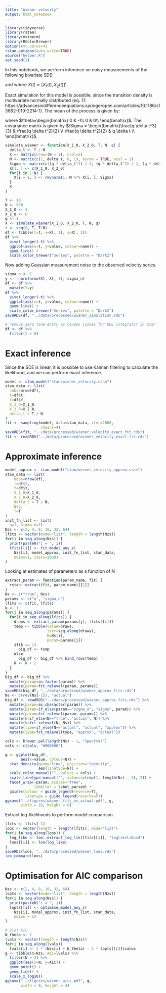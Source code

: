 ```yaml
---
title: "Wiener velocity"
output: html_notebook
---
```


```r
library(tidyverse)
library(rstan)
library(mvtnorm)
library(RColorBrewer)
options(mc.cores=4)
rstan_options(auto_write=TRUE)
source("helper.R")
set.seed(1)
```


In this notebook, we perform inference on noisy measurements of the following bivariate SDE:

\begin{equation}
    dX(t) = \begin{bmatrix}
   0 & 1\\
   0 & 0 
   \end{bmatrix} X(t) dt + \begin{bmatrix}
   0\\
   \sqrt{q} 
   \end{bmatrix}dW(t)
\end{equation}

and where $X(t) = [X_1(t), X_2(t)]'$.

Exact simulation for this model is possible, since the transition density is multivariate normally distributed (eq. 17: https://advancesindifferenceequations.springeropen.com/articles/10.1186/s13662-019-2214-1). The mean of the process is given by:

\begin{equation}
mu(t + \delta t) = \exp(-\theta \delta t) X[t] = \begin{bmatrix}1 & \delta t \\
 0 & 1 \\
 \end{bmatrix} X[t]
\end{equation}

where $\theta=\begin{bmatrix} 0 & -1\\ 0 & 0\\ \end{bmatrix}$. The covariance matrix is given by $\Sigma = \begin{bmatrix}\frac{q \delta t^3}{3} & \frac{q \delta t^2}{2} \\ \frac{q \delta t^2}{2} & q \delta t \\ \end{bmatrix}$.

```r
simulate_wiener <- function(X_1_0, X_2_0, T, N, q) {
  delta_t <- T / N
  X <- matrix(nrow=(N + 1), ncol=2)
  M <- matrix(c(1, delta_t, 0, 1), byrow = TRUE, ncol = 2)
  Sigma <- matrix(c((q * delta_t^3) / 3, (q * delta_t^2) / 2, (q * delta_t^2) / 2, q * delta_t), byrow = TRUE, ncol = 2)
  X[1, ] <- c(X_1_0, X_2_0)
  for(i in 1:N) {
    X[i + 1, ] <- rmvnorm(1, M %*% X[i, ], Sigma)
  }
  X
}

T <- 10
N <- 500
X_1_0 <- 1
X_2_0 <- 0
q <- 1
X <- simulate_wiener(X_1_0, X_2_0, T, N, q)
t <- seq(0, T, T/N)
df <- tibble(t=t, v=X[, 1], a=X[, 2])
df %>% 
  pivot_longer(-t) %>% 
  ggplot(aes(x=t, y=value, colour=name)) +
  geom_line() +
  scale_color_brewer("Series", palette = "Dark2")
```
Now adding Gaussian measurement noise to the observed velocity series.
```r
sigma_n <- 1
y <- rnorm(nrow(X), X[, 1], sigma_n)
df <- df %>% 
  mutate(Y=y)
df %>% 
  pivot_longer(-t) %>% 
  ggplot(aes(x=t, y=value, colour=name)) +
  geom_line() +
  scale_color_brewer("Series", palette = "Dark2")
saveRDS(df, "../data/processed/wiener_simulation.rds")

# remove zero time entry as causes issues for ODE integrator in Stan
df <- df %>% 
  filter(t > 0)
```

# Exact inference
Since the SDE is linear, it is possible to use Kalman filtering to calculate the likelihood, and we can perform exact inference.
```r
model <- stan_model("stan/wiener_velocity.stan")
stan_data <- list(
  nobs=nrow(df),
  t=df$t,
  Y=df$Y,
  X_1_0=X_1_0,
  X_2_0=X_2_0,
  delta_t = T / N
)
fit <- sampling(model, data=stan_data, iter=2000,
                chains=4)
saveRDS(fit, "../data/processed/wiener_velocity_exact_fit.rds")
fit <- readRDS("../data/processed/wiener_velocity_exact_fit.rds")
```

# Approximate inference
```r
model_approx <- stan_model("stan/wiener_velocity_approx.stan")
stan_data <- list(
    nobs=nrow(df),
    t=df$t,
    Y=df$Y,
    X_1_0=X_1_0,
    X_2_0=X_2_0,
    delta_t = T / N,
    N=2,
    T=T
)
init_fn_list <- list(
  q=1, sigma_n=1)
Nzs <- c(2, 4, 8, 16, 32, 64)
lfits <- vector(mode="list", length = length(Nzs))
for(i in seq_along(Nzs)) {
  print(paste0("i = ", i))
  lfits[[i]] <- fit_model_any_z(
    Nzs[i], model_approx, init_fn_list, stan_data,
    ndims=1, iters=2000)
}
```

Looking at estimates of parameters as a function of N
```r
extract_param <- function(param_name, fit) {
  rstan::extract(fit, param_name)[[1]]
}
Ns <- c("true", Nzs)
params <- c("q", "sigma_n")
lfits <- c(fit, lfits)
k <- 1
for(j in seq_along(params)) {
  for(i in seq_along(lfits)) {
    draws <- extract_param(params[j], lfits[[i]])
    temp <- tibble(value=draws,
                   iter=seq_along(draws),
                   N=Ns[i],
                   param=params[j])
    if(k == 1)
      big_df <- temp
    else
      big_df <- big_df %>% bind_rows(temp)
    k <- k + 1
  }
}
big_df <- big_df %>% 
  mutate(param=as.factor(param)) %>% 
  mutate(param=fct_relevel(param, params))
saveRDS(big_df, "../data/processed/wiener_approx_fits.rds")
Ns <- c(rev(Ns[-1]), "actual")
big_df <- readRDS("../data/processed/wiener_approx_fits.rds") %>% 
  mutate(param=as.character(param)) %>% 
  mutate(param=if_else(param=="sigma_n", "sigma", param)) %>% 
  mutate(param=fct_relevel(param, params)) %>% 
  mutate(N=if_else(N=="true", "actual", N)) %>% 
  mutate(N=fct_relevel(N, Ns)) %>% 
  mutate(type=if_else(N=="actual", "actual", "approx")) %>% 
  mutate(type=fct_relevel(type, "approx", "actual"))

cols <- brewer.pal(length(Ns) - 1, "Spectral")
cols <- c(cols, "#000000")

g <- ggplot(big_df,
       aes(x=value, colour=N)) +
  stat_density(geom="line", position="identity",
               aes(linetype=N)) +
  scale_color_manual("", values = cols) +
  scale_linetype_manual("", values=c(rep(1, length(Ns) - 1), 2)) +
  facet_wrap(~param, scales="free",
             labeller = label_parsed) +
  guides(colour = guide_legend(reverse=T),
         linetype = guide_legend(reverse=T))
ggsave("../figures/wiener_fits_vs_actual.pdf", g,
       width = 10, height = 6)
```

Extract log-likelihoods to perform model comparison
```r
lfits <- lfits[-1]
loos <- vector(length = length(lfits), mode="list")
for(i in seq_along(loos)) {
  log_like <- loo::extract_log_lik(lfits[[i]], "loglikelihood")
  loos[[i]] <- loo(log_like)
}
saveRDS(loos, "../data/processed/wiener_loos.rds")
loo_compare(loos)
```

# Optimisation for AIC comparison
```r
Nzs <- c(2, 4, 8, 16, 32, 64)
lopts <- vector(mode="list", length = length(Nzs))
for(i in seq_along(Nzs)) {
  print(paste0("i = ", i))
  lopts[[i]] <- optimise_model_any_z(
    Nzs[i], model_approx, init_fn_list, stan_data,
    ndims = 1)
}

# plot AIC
N_theta <- 2
lvals <- vector(length = length(Nzs))
for(i in seq_along(lvals))
  lvals[i] <- 2 * (Nzs[i] + N_theta) - 2 * lopts[[i]]$value
g <- tibble(N=Nzs, AIC=lvals) %>%
  filter(N > 2) %>% 
  ggplot(aes(x=N, y=AIC)) +
  geom_point() +
  geom_line() +
  scale_x_log10()
ggsave("../figures/wiener_aics.pdf", g,
       width = 8, height = 4)
```
